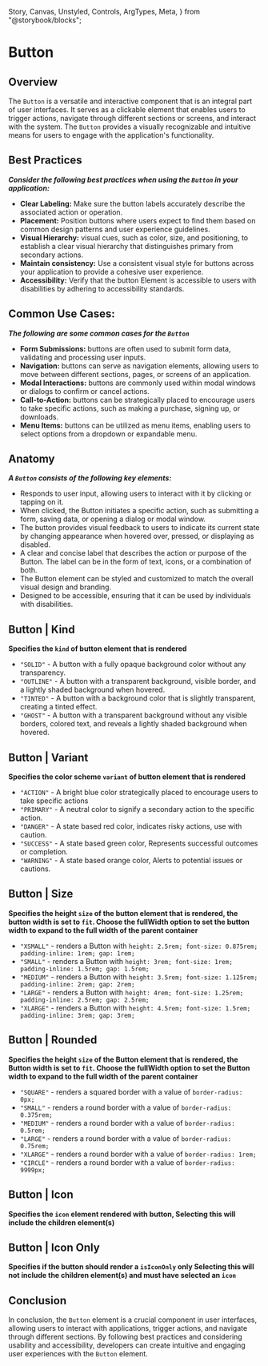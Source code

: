  Story,
  Canvas,
  Unstyled,
  Controls,
  ArgTypes,
  Meta,
} from "@storybook/blocks";

# Button

## Overview

The `Button` is a versatile and interactive component that is an integral part of user interfaces. It serves as a clickable element
that enables users to trigger actions, navigate through different sections or screens, and interact with the system. The `Button` provides
a visually recognizable and intuitive means for users to engage with the application's functionality.

## Best Practices

_**Consider the following best practices when using the `Button` in your application:**_

- **Clear Labeling:** Make sure the button labels accurately describe the associated action or operation.
- **Placement:** Position buttons where users expect to find them based on common design patterns and user experience guidelines.
- **Visual Hierarchy:** visual cues, such as color, size, and positioning, to establish a clear visual hierarchy that distinguishes primary from secondary actions.
- **Maintain consistency:** Use a consistent visual style for buttons across your application to provide a cohesive user experience.
- **Accessibility:** Verify that the button Element is accessible to users with disabilities by adhering to accessibility standards.

## Common Use Cases:

_**The following are some common cases for the `Button`**_

- **Form Submissions:** buttons are often used to submit form data, validating and processing user inputs.
- **Navigation:** buttons can serve as navigation elements, allowing users to move between different sections, pages, or screens of an application.
- **Modal Interactions:** buttons are commonly used within modal windows or dialogs to confirm or cancel actions.
- **Call-to-Action:** buttons can be strategically placed to encourage users to take specific actions, such as making a purchase, signing up, or downloads.
- **Menu Items:** buttons can be utilized as menu items, enabling users to select options from a dropdown or expandable menu.

## Anatomy

_**A `Button` consists of the following key elements:**_

- Responds to user input, allowing users to interact with it by clicking or tapping on it.
- When clicked, the Button initiates a specific action, such as submitting a form, saving data, or opening a dialog or modal window.
- The button provides visual feedback to users to indicate its current state by changing appearance when hovered over, pressed, or displaying as disabled.
- A clear and concise label that describes the action or purpose of the Button. The label can be in the form of text, icons, or a combination of both.
- The Button element can be styled and customized to match the overall visual design and branding.
- Designed to be accessible, ensuring that it can be used by individuals with disabilities.

<Meta of={ButtonStories} />
<ArgTypes of={ButtonStories} />

## Button | Kind

**Specifies the `kind` of button element that is rendered**

- `"SOLID"` - A button with a fully opaque background color without any transparency.
- `"OUTLINE"` - A button with a transparent background, visible border, and a lightly shaded background when hovered.
- `"TINTED"` - A button with a background color that is slightly transparent, creating a tinted effect.
- `"GHOST"` - A button with a transparent background without any visible borders, colored text, and reveals a lightly shaded background when hovered.

<Canvas>
  <Story of={ButtonStories.Kinds} />
</Canvas>

## Button | Variant

**Specifies the color scheme `variant` of button element that is rendered**

- `"ACTION"` - A bright blue color strategically placed to encourage users to take specific actions
- `"PRIMARY"` - A neutral color to signify a secondary action to the specific action.
- `"DANGER"` - A state based red color, indicates risky actions, use with caution.
- `"SUCCESS"` - A state based green color, Represents successful outcomes or completion.
- `"WARNING"` - A state based orange color, Alerts to potential issues or cautions.

<Canvas>
  <Story of={ButtonStories.Variants} />
</Canvas>

## Button | Size

**Specifies the height `size` of the button element that is rendered, the button width is set to `fit`. Choose the fullWidth option to set the button width to expand to the full width of the parent container**

- `"XSMALL"` - renders a Button with `height: 2.5rem; font-size: 0.875rem; padding-inline: 1rem; gap: 1rem;`
- `"SMALL"` - renders a Button with `height: 3rem; font-size: 1rem; padding-inline: 1.5rem; gap: 1.5rem;`
- `"MEDIUM"` - renders a Button with `height: 3.5rem; font-size: 1.125rem; padding-inline: 2rem; gap: 2rem;`
- `"LARGE"` - renders a Button with `height: 4rem; font-size: 1.25rem; padding-inline: 2.5rem; gap: 2.5rem;`
- `"XLARGE"` - renders a Button with `height: 4.5rem; font-size: 1.5rem; padding-inline: 3rem; gap: 3rem;`

<Canvas>
  <Story of={ButtonStories.Sizes} />
</Canvas>

## Button | Rounded

**Specifies the height `size` of the Button element that is rendered, the Button width is set to `fit`. Choose the fullWidth option to set the Button width to expand to the full width of the parent container**

- `"SQUARE"` - renders a squared border with a value of `border-radius: 0px;`
- `"SMALL"` - renders a round border with a value of `border-radius: 0.375rem;`
- `"MEDIUM"` - renders a round border with a value of `border-radius: 0.5rem;`
- `"LARGE"` - renders a round border with a value of `border-radius: 0.75rem;`
- `"XLARGE"` - renders a round border with a value of `border-radius: 1rem;`
- `"CIRCLE"` - renders a round border with a value of `border-radius: 9999px;`

<Canvas>
  <Story of={ButtonStories.Rounded} />
</Canvas>

## Button | Icon

**Specifies the `icon` element rendered with button, Selecting this will include the children element(s)**

<Canvas>
  <Story of={ButtonStories.IconVariants} />
</Canvas>

## Button | Icon Only

**Specifies if the button should render a `isIconOnly` only Selecting this will not include the children element(s) and must have selected an `icon`**

<Canvas>
  <Story of={ButtonStories.IconOnlyVariants} />
</Canvas>

## Conclusion

In conclusion, the `Button` element is a crucial component in user interfaces, allowing users to interact
with applications, trigger actions, and navigate through different sections. By following best practices and
considering usability and accessibility, developers can create intuitive and engaging user experiences with the `Button` element.

